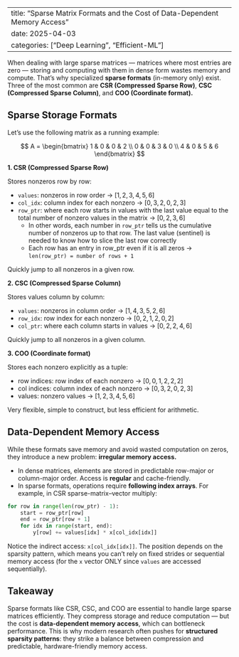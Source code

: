 
---
title: "Sparse Matrix Formats and the Cost of Data-Dependent Memory Access"
date: 2025-04-03
categories: ["Deep Learning", "Efficient-ML"]
---

When dealing with large sparse matrices — matrices where most entries are
zero — storing and computing with them in dense form wastes memory and compute.
That’s why specialized **sparse formats** (in-memory only) exist. Three of the most common are
**CSR (Compressed Sparse Row)**, **CSC (Compressed Sparse Column)**, and **COO
(Coordinate format).**

## Sparse Storage Formats

Let’s use the following matrix as a running example:

$$
A =
\begin{bmatrix}
1 & 0 & 0 & 2 \\
0 & 0 & 3 & 0 \\
4 & 0 & 5 & 6
\end{bmatrix}
$$

**1. CSR (Compressed Sparse Row)**

Stores nonzeros row by row:

* `values`: nonzeros in row order -> $[1, 2, 3, 4, 5, 6]$
* `col_idx`: column index for each nonzero -> $[0, 3, 2, 0, 2, 3]$
* `row_ptr`: where each row starts in values with the last value equal to the
  total number of nonzero values in the matrix -> $[0, 2, 3, 6]$
    - In other words, each number in `row_ptr` tells us the cumulative number of
      nonzeros up to that row. The last value (sentinel) is needed to know how
      to slice the last row correctly
    - Each row has an entry in row_ptr even if it is all zeros -> `len(row_ptr) = number of rows + 1`

Quickly jump to all nonzeros in a given row.

**2. CSC (Compressed Sparse Column)**

Stores values column by column:

* `values`: nonzeros in column order -> $[1, 4, 3, 5, 2, 6]$
* `row_idx`: row index for each nonzero -> $[0, 2, 1, 2, 0, 2]$
* `col_ptr`: where each column starts in values -> $[0, 2, 2, 4, 6]$

Quickly jump to all nonzeros in a given column.

**3. COO (Coordinate format)**

Stores each nonzero explicitly as a tuple:

* row indices: row index of each nonzero -> $[0, 0, 1, 2, 2, 2]$
* col indices: column index of each nonzero -> $[0, 3, 2, 0, 2, 3]$
* values: nonzero values -> $[1, 2, 3, 4, 5, 6]$

Very flexible, simple to construct, but less efficient for arithmetic.

## Data-Dependent Memory Access

While these formats save memory and avoid wasted computation on zeros, they introduce a new problem: **irregular memory access.**

* In dense matrices, elements are stored in predictable row-major or column-major order. Access is **regular** and cache-friendly.
* In sparse formats, operations require **following index arrays**. For example, in CSR sparse-matrix–vector multiply:

```python
for row in range(len(row_ptr) - 1):
    start = row_ptr[row]
    end = row_ptr[row + 1]
    for idx in range(start, end):
        y[row] += values[idx] * x[col_idx[idx]]
```

Notice the indirect access: `x[col_idx[idx]]`. The position depends on the sparsity pattern, which means you can’t rely on fixed strides or sequential memory access (for the `x` vector ONLY since `values` are accessed sequentially).

## Takeaway

Sparse formats like CSR, CSC, and COO are essential to handle large sparse matrices efficiently. They compress storage and reduce computation — but the cost is **data-dependent memory access**, which can bottleneck performance. This is why modern research often pushes for **structured sparsity patterns**: they strike a balance between compression and predictable, hardware-friendly memory access.

